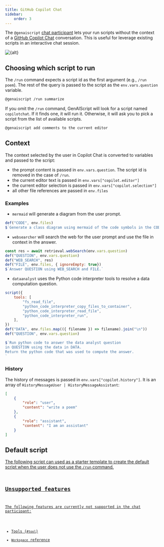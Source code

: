 ```yaml
---
title: GitHub Copilot Chat
sidebar:
    order: 3
---
```



The `@genaiscript` [chat participant](https://code.visualstudio.com/api/extension-guides/chat#parts-of-the-chat-user-experience) lets your run scripts without the context
of a [GitHub Copilot Chat](https://marketplace.visualstudio.com/items?itemName=GitHub.copilot-chat) conversation.
This is useful for leverage existing scripts in an interactive chat session.

<Image src={src} alt={alt} loading="lazy" />

## Choosing which script to run

The `/run` command expects a script id as the first argument (e.g., `/run poem`). The rest of the query is
passed to the script as the `env.vars.question` variable.

```sh
@genaiscript /run summarize
```

If you omit the `/run` command, GenAIScript will look for a script named `copilotchat`. If it finds one, it will run it.
Otherwise, it will ask you to pick a script from the list of available scripts.

```sh
@genaiscript add comments to the current editor
```

## Context

The context selected by the user in Copilot Chat is converted to variables and passed to the script:

-   the prompt content is passed in `env.vars.question`. The script id is removed in the case of `/run`.
-   the current editor text is passed in `env.vars["copilot.editor"]`
-   the current editor selection is passed in `env.vars["copilot.selection"]`
-   all other file references are passed in `env.files`

### Examples

-   `mermaid` will generate a diagram from the user prompt.

```js title="mermaid.genai.mjs" wrap
def("CODE", env.files)
$`Generate a class diagram using mermaid of the code symbols in the CODE.`
```

- `websearcher` will search the web for the user prompt
and use the file in context in the answer.

```js title="websearcher.genai.mjs" wrap
const res = await retrieval.webSearch(env.vars.question)
def("QUESTION", env.vars.question)
def("WEB_SEARCH", res)
def("FILE", env.files, { ignoreEmpty: true})
$`Answer QUESTION using WEB_SEARCH and FILE.`
```

-   `dataanalyst` uses the Python code interpreter tools to
    resolve a data computation question.

```js title="dataanalyst.genai.mjs" wrap
script({
    tools: [
        "fs_read_file",
        "python_code_interpreter_copy_files_to_container",
        "python_code_interpreter_read_file",
        "python_code_interpreter_run",
    ],
})
def("DATA", env.files.map(({ filename }) => filename).join("\n"))
def("QUESTION", env.vars.question)

$`Run python code to answer the data analyst question 
in QUESTION using the data in DATA.
Return the python code that was used to compute the answer.
`
```

### History

The history of messages is passed in `env.vars["copilot.history"]`. It is an array of `HistoryMessageUser | HistoryMessageAssistant`:

```json
[
    {
        "role": "user",
        "content": "write a poem"
    },
    {
        "role": "assistant",
        "content": "I am an assistant"
    }
]
```

## Default script <a id="copilotchat" href="" />

The following script can used as a starter template to create the default script when the user does not use the `/run` command.

<Code
    code={scriptSource}
    wrap={true}
    lang="ts"
    title="genaisrc/copilotchat.genai.mts"
/>

## Unsupported features

The following features are currently not supported in the chat participant:

-   Tools (`#tool`)
-   `Workspace` reference
